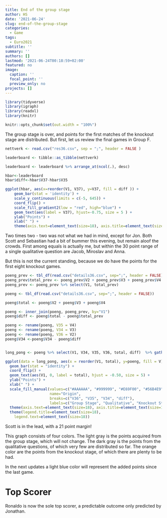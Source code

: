 ```yaml
---
title: End of the group stage
author: HS
date: '2021-06-24'
slug: end-of-the-group-stage
categories:
  - Game
tags:
  - Euro2021
subtitle: ''
summary: ''
authors: []
lastmod: '2021-06-24T00:18:59+02:00'
featured: no
image:
  caption: ''
  focal_point: ''
  preview_only: no
projects: []
---
```


```r

library(tidyverse)
library(igraph)
library(readxl)
library(knitr)

knitr::opts_chunk$set(out.width = "100%")

```


The group stage is over, and points for the first matches of the knockout stage are distributed. But first, let us review the final games in Group F.

```r

nettverk <- read.csv("res36.csv", sep = ";", header = FALSE )

leaderboard <- tibble::as_tibble(nettverk)

leaderboard <- leaderboard %>% arrange_at(ncol(.), desc)

hbar<-leaderboard 
hbar$diff<-hbar$V37-hbar$V35

ggplot(hbar, aes(x=reorder(V1, V37), y=V37, fill = diff )) + 
    geom_bar(stat = 'identity') + 
    scale_y_continuous(limits = c(-5, 645)) +
    coord_flip() + 
    scale_fill_gradient2(low = "red", high="blue") +
    geom_text(aes(label = V37), hjust=-0.75, size = 5 ) + 
    ylab("Points") +
    xlab(" ") +
    theme(axis.text=element_text(size=18), axis.title=element_text(size=18,face="bold"))

```
Two times two - two was not what we had in mind, except for Jon. Both Scott and Sebastian had a bit of bummer this evening, but remain aloof the crowds. First among equals is actually me, but within the 30 point range of a single qualitative question are Jacob, Miroslav and Anna. 

But this is not the current standing, because we do have the points for the first eight knockout games.


```r
poeng_prev <- tbl_df(read.csv("details36.csv", sep=";", header = FALSE))
poeng_prev$total_prev <- poeng_prev$V2 + poeng_prev$V3 + poeng_prev$V4
poeng_prev <- poeng_prev %>% select(V1, total_prev)

poeng <- tbl_df(read.csv("details36.csv", sep=";", header = FALSE))

poeng$total <- poeng$V2 + poeng$V3 + poeng$V4

poeng <- inner_join(poeng, poeng_prev, by="V1")
poeng$diff <- poeng$total - poeng$total_prev

poeng <- rename(poeng, V35 = V4)
poeng <- rename(poeng, V34 = V3)
poeng <- rename(poeng, V36 = V2)
poeng$V34 <-poeng$V34 - poeng$diff


long_pong <- poeng %>% select(V1, V34, V35, V36, total, diff)  %>% gather(key = V, -V1, -total, value = poeng) %>% arrange(V)

ggplot(data = long_pong, aes(x = reorder(V1, total), y=poeng, fill = V)) + 
  geom_bar(stat = "identity") +
  coord_flip() +
  geom_text(aes(V1, 0, label = total), hjust = -0.50, size = 5) +
  ylab("Points") +
  xlab(" ") +
  scale_fill_manual(values=c("#AAAAAA", "#999999", "#E69F00", "#56B4E9"), 
                    name="Origin",
                    breaks=c("V36", "V35", "V34", "diff"),
                    labels=c("Group Stage", "Qualitative", "Knockout Stage", "Since Last")) +
  theme(axis.text=element_text(size=18), axis.title=element_text(size=18,face="bold")) +
  theme(legend.title=element_text(size=18), 
    legend.text=element_text(size=18))

```
Scott is in the lead, with a 21 point margin! 

This graph consists of four colors. The light gray is the points acquired from the group stage, which will not change. The dark gray is the points from the qualitative questions, of which very few are distributed so far. The orange color are the points from the knockout stage, of which there are plenty to be had. 

In the next updates a light blue color will represent the added points since the last game. 

# Top Scorer

Ronaldo is now the sole top scorer, a predictable outcome only predicted by Jonathan.